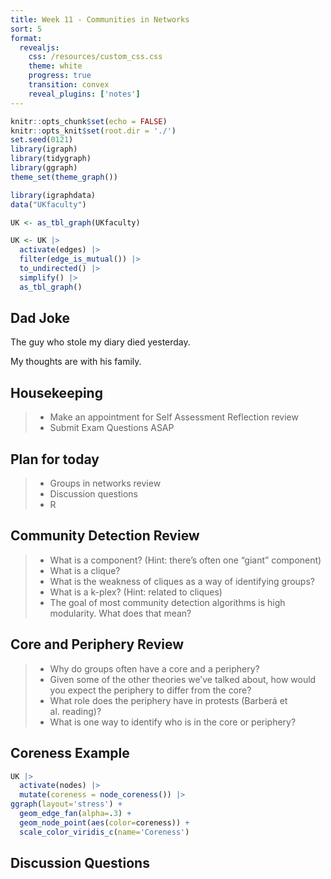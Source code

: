 ```yaml
---
title: Week 11 - Communities in Networks
sort: 5
format: 
  revealjs:
    css: /resources/custom_css.css
    theme: white
    progress: true
    transition: convex
    reveal_plugins: ['notes']
---
```


```r
knitr::opts_chunk$set(echo = FALSE)
knitr::opts_knit$set(root.dir = './')
set.seed(0121)
library(igraph)
library(tidygraph)
library(ggraph)
theme_set(theme_graph()) 

library(igraphdata)
data("UKfaculty")

UK <- as_tbl_graph(UKfaculty)

UK <- UK |>
  activate(edges) |>
  filter(edge_is_mutual()) |>
  to_undirected() |>
  simplify() |>
  as_tbl_graph()
```

## Dad Joke

The guy who stole my diary died yesterday.

<span class='fragment'>
My thoughts are with his family.
</span>


## Housekeeping

> - Make an appointment for Self Assessment Reflection review
> - Submit Exam Questions ASAP

## Plan for today

> - Groups in networks review
> - Discussion questions
> - R

<!---
# Troubled Lands Review

## Questions from Brightspace Assignment

> - How did you play differently in different versions?
> - What in real life is similar to each version of the game?
> - How did you decide whether or not to help others?
> - What does this have to do with social networks and social capital?!


## Debrief

> - What did you think about while playing?
> - How did you feel as you played? Did those feeling change across different versions of the game?
> - When do you help others in real life?

## Debrief

> - Were resources and abilities distributed fairly?
> - How should resources be distributed in the real world?
> - What role did communication play? How did your group make decisions?
> - Did you work to make things equal? Why or why not?
> - What kinds of inequality appeared in the game?
--->

## Community Detection Review

> - What is a component? (Hint: there's often one "giant" component)
> - What is a clique?
> - What is the weakness of cliques as a way of identifying groups?
> - What is a k-plex? (Hint: related to cliques)
> - The goal of most community detection algorithms is high modularity. What does that mean?

## Core and Periphery Review

> - Why do groups often have a core and a periphery?
> - Given some of the other theories we've talked about, how would you expect the periphery to differ from the core?
> - What role does the periphery have in protests (Barberá et al. reading)?
> - What is one way to identify who is in the core or periphery?

## Coreness Example

<div class='col fragment'>
```r
UK |>
  activate(nodes) |>
  mutate(coreness = node_coreness()) |>
ggraph(layout='stress') +
  geom_edge_fan(alpha=.3) +
  geom_node_point(aes(color=coreness)) +
  scale_color_viridis_c(name='Coreness')

```
</div>

## Discussion Questions
